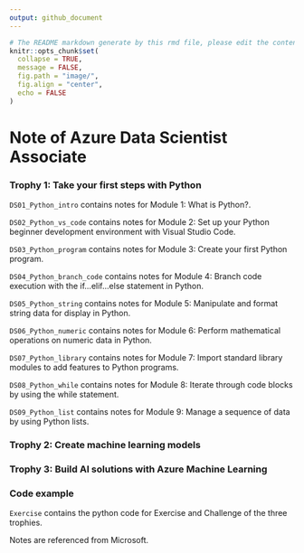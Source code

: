 ```yaml
---
output: github_document
---
```


```r
# The README markdown generate by this rmd file, please edit the content within this R markdown.
knitr::opts_chunk$set(
  collapse = TRUE,
  message = FALSE,
  fig.path = "image/",
  fig.align = "center",
  echo = FALSE
)
```

# Note of Azure Data Scientist Associate

### Trophy 1: Take your first steps with Python

`DS01_Python_intro` contains notes for Module 1: What is Python?.

`DS02_Python_vs_code` contains notes for Module 2: Set up your Python beginner development environment with Visual Studio Code.

`DS03_Python_program` contains notes for Module 3: Create your first Python program.

`DS04_Python_branch_code` contains notes for Module 4: Branch code execution with the if...elif...else statement in Python. 

`DS05_Python_string` contains notes for Module 5: Manipulate and format string data for display in Python.

`DS06_Python_numeric` contains notes for Module 6: Perform mathematical operations on numeric data in Python.

`DS07_Python_library` contains notes for Module 7: Import standard library modules to add features to Python programs.

`DS08_Python_while` contains notes for Module 8: Iterate through code blocks by using the while statement.

`DS09_Python_list` contains notes for Module 9: Manage a sequence of data by using Python lists.

### Trophy 2: Create machine learning models

### Trophy 3: Build AI solutions with Azure Machine Learning

### Code example

`Exercise` contains the python code for Exercise and Challenge of the three trophies.

Notes are referenced from Microsoft.

